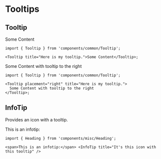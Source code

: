 
<Meta title="Torus/Tooltips" />

# Tooltips

## Tooltip

<Tooltip title="Here is my tooltip.">Some Content</Tooltip>

```tsx
import { Tooltip } from 'components/common/Tooltip';

<Tooltip title="Here is my tooltip.">Some Content</Tooltip>;
```

<Tooltip placement="right" title="Here is my tooltip.">
  Some Content with tooltip to the right
</Tooltip>

```tsx
import { Tooltip } from 'components/common/Tooltip';

<Tooltip placement="right" title="Here is my tooltip.">
  Some Content with tooltip to the right
</Tooltip>;
```

## InfoTip

Provides an icon with a tooltip.

This is an infotip: <InfoTip title="It's this icon with this tooltip" />

```tsx
import { Heading } from 'components/misc/Heading';

<span>This is an infotip:</span> <InfoTip title="It's this icon with this tooltip" />
```
